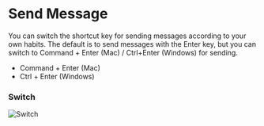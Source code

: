 # Send Message

You can switch the shortcut key for sending messages according to your own habits. The default is to send messages with the Enter key, but you can switch to Command + Enter (Mac) / Ctrl+Enter (Windows) for sending.

- Command + Enter (Mac)
- Ctrl + Enter (Windows)

### Switch

![Switch](/basic/send-message/switch.png)
